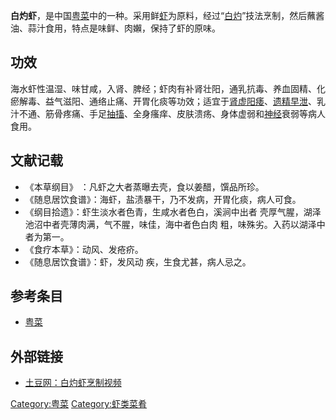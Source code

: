 {{disputed|time=2015-08-17T19:18:57+00:00}}
{{globalize|time=2015-08-17T19:18:57+00:00}}
'''白灼虾'''，是中国[[粤菜|粤菜]]中的一种。采用鲜[[虾|虾]]为原料，经过“[[白灼|白灼]]”技法烹制，然后蘸酱油、蒜汁食用，特点是味鲜、肉嬾，保持了虾的原味。

== 功效 ==
海水虾性温湿、味甘咸，入肾、脾经；虾肉有补肾壮阳，通乳抗毒、养血固精、化瘀解毒、益气滋阳、通络止痛、开胃化痰等功效；适宜于[[肾虚|肾虚]][[阳痿|阳痿]]、[[遗精|遗精]][[早泄|早泄]]、乳汁不通、筋骨疼痛、手足[[抽搐|抽搐]]、全身瘙痒、皮肤溃疡、身体虚弱和[[神经|神经]]衰弱等病人食用。

== 文献记载 ==
*《本草纲目》 ：凡虾之大者蒸曝去壳，食以姜醋，馔品所珍。
*《随息居饮食谱》：海虾，盐渍暴干，乃不发病，开胃化痰，病人可食。
*《纲目拾遗》：虾生淡水者色青，生咸水者色白，溪涧中出者 壳厚气腥，湖泽池沼中者壳薄肉满，气不腥，味佳，海中者色白肉 粗，味殊劣。入药以湖泽中者为第一。
*《食疗本草》：动风、发疮疥。
*《随息居饮食谱》：虾，发风动 疾，生食尤甚，病人忌之。

== 参考条目 ==
* [[粤菜|粤菜]]

== 外部链接 ==
* [http://www.tudou.com/programs/view/GSryqDMG8zU/ 土豆网：白灼虾烹制视频] {{Wayback|url=http://www.tudou.com/programs/view/GSryqDMG8zU/ |date=20150604061832 }}
{{中国菜小作品}}
{{Guangdong topics}}
{{粤菜}}

[[Category:粤菜|Category:粤菜]]
[[Category:虾类菜肴|Category:虾类菜肴]]